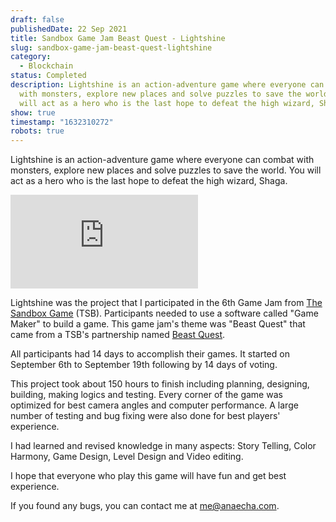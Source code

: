 ```yaml
---
draft: false
publishedDate: 22 Sep 2021
title: Sandbox Game Jam Beast Quest - Lightshine
slug: sandbox-game-jam-beast-quest-lightshine
category:
  - Blockchain
status: Completed
description: Lightshine is an action-adventure game where everyone can combat
  with monsters, explore new places and solve puzzles to save the world. You
  will act as a hero who is the last hope to defeat the high wizard, Shaga.
show: true
timestamp: "1632310272"
robots: true
---
```

Lightshine is an action-adventure game where everyone can combat with monsters, explore new places and solve puzzles to save the world. You will act as a hero who is the last hope to defeat the high wizard, Shaga.

<div class="video-container"><iframe src="https://www.youtube.com/embed/XyHcOzJM2cc" title="YouTube video player" frameborder="0" allow="accelerometer; autoplay; clipboard-write; encrypted-media; gyroscope; picture-in-picture" allowfullscreen></iframe></div>

Lightshine was the project that I participated in the 6th Game Jam from [The Sandbox Game](https://www.sandbox.game) (TSB). Participants needed to use a software called "Game Maker" to build a game. This game jam's theme was "Beast Quest" that came from a TSB's partnership named [Beast Quest](https://beast-quest.com). 

All participants had 14 days to accomplish their games. It started on September 6th to September 19th following by 14 days of voting.

This project took about 150 hours to finish including planning, designing, building, making logics and testing. Every corner of the game was optimized for best camera angles and computer performance. A large number of testing and bug fixing were also done for best players' experience.

I had learned and revised knowledge in many aspects: Story Telling, Color Harmony, Game Design, Level Design and Video editing.

I hope that everyone who play this game will have fun and get best experience.

If you found any bugs, you can contact me at me@anaecha.com.